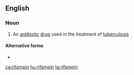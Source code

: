 ==English==

===Noun===
{{en-noun|-|s}}

# {{label|en|medicine}} An [[antibiotic]] [[drug]] used in the treatment of [[tuberculosis]]

====Alternative forms====
* {{l|en|rifampicin}}

[[ca:rifampin]]
[[hu:rifampin]]
[[ta:rifampin]]